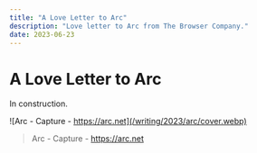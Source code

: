 ```yaml
---
title: "A Love Letter to Arc"
description: "Love letter to Arc from The Browser Company."
date: 2023-06-23
---
```


# A Love Letter to Arc

In construction.

![Arc - Capture - https://arc.net](/writing/2023/arc/cover.webp)

> Arc - Capture - https://arc.net
